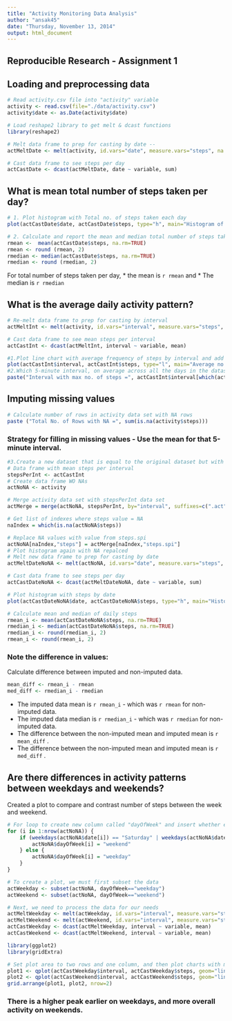 ```yaml
---
title: "Activity Monitoring Data Analysis"
author: "ansak45"
date: "Thursday, November 13, 2014"
output: html_document
---
```

## **Reproducible Research - Assignment 1** 

## Loading and preprocessing data


```r
# Read activity.csv file into "activity" variable
activity <- read.csv(file="./data/activity.csv")
activity$date <- as.Date(activity$date)

# Load reshape2 library to get melt & dcast functions
library(reshape2)

# Melt data frame to prep for casting by date -- 
actMeltDate <- melt(activity, id.vars="date", measure.vars="steps", na.rm=FALSE)

# Cast data frame to see steps per day
actCastDate <- dcast(actMeltDate, date ~ variable, sum)
```
## What is mean total number of steps taken per day?


```r
# 1. Plot histogram with Total no. of steps taken each day 
plot(actCastDate$date, actCastDate$steps, type="h", main="Histogram of Daily Steps", xlab="Date", ylab="Steps per Day", col="black", lwd=6)

# 2. Calculate and report the mean and median total number of steps taken per day
rmean <-  mean(actCastDate$steps, na.rm=TRUE)
rmean <- round (rmean, 2)
rmedian <- median(actCastDate$steps, na.rm=TRUE)
rmedian <- round (rmedian, 2)
```
For total number of steps taken per day, 
* the mean is `r rmean` and 
* The median is `r rmedian`

## What is the average daily activity pattern?


```r
# Re-melt data frame to prep for casting by interval
actMeltInt <- melt(activity, id.vars="interval", measure.vars="steps", na.rm=TRUE)

# Cast data frame to see mean steps per interval
actCastInt <- dcast(actMeltInt, interval ~ variable, mean)

#1.Plot line chart with average frequency of steps by interval and add line with mean
plot(actCastInt$interval, actCastInt$steps, type="l", main="Average no. of Steps Taken per day by Interval", xlab="Interval", ylab="Steps", col="red", lwd=2)
#2.Which 5-minute interval, on average across all the days in the dataset, contains the maximum number of steps?
paste("Interval with max no. of steps =", actCastInt$interval[which(actCastInt$steps == max(actCastInt$steps))])

```
## Imputing missing values

```r
# Calculate number of rows in activity data set with NA rows
paste ("Total No. of Rows with NA =", sum(is.na(activity$steps)))

```
### Strategy for filling in missing values - Use the mean for that 5-minute interval.

```r
#3.Create a new dataset that is equal to the original dataset but with the missing data filled in
# Data frame with mean steps per interval 
stepsPerInt <- actCastInt
# Create data frame WO NAs
actNoNA <- activity

# Merge activity data set with stepsPerInt data set
actMerge = merge(actNoNA, stepsPerInt, by="interval", suffixes=c(".act", ".spi"))

# Get list of indexes where steps value = NA
naIndex = which(is.na(actNoNA$steps))

# Replace NA values with value from steps.spi
actNoNA[naIndex,"steps"] = actMerge[naIndex,"steps.spi"]
# Plot histogram again with NA repalced
# Melt new data frame to prep for casting by date
actMeltDateNoNA <- melt(actNoNA, id.vars="date", measure.vars="steps", na.rm=FALSE)

# Cast data frame to see steps per day
actCastDateNoNA <- dcast(actMeltDateNoNA, date ~ variable, sum)

# Plot histogram with steps by date
plot(actCastDateNoNA$date, actCastDateNoNA$steps, type="h", main="Histogram of Daily Steps (after Imputing NA Values)", xlab="Date", ylab="Steps", col="blue", lwd=6)

# Calculate mean and median of daily steps
rmean_i <- mean(actCastDateNoNA$steps, na.rm=TRUE)
rmedian_i <- median(actCastDateNoNA$steps, na.rm=TRUE)
rmedian_i <- round(rmedian_i, 2)
rmean_i <- round(rmean_i, 2)
```
### Note the difference in values:

Calculate difference between imputed and non-imputed data.
```r
mean_diff <- rmean_i - rmean
med_diff <- rmedian_i - rmedian

```
* The imputed data mean is `r rmean_i` - which was `r rmean` for non-imputed data. 
* The imputed data median is `r rmedian_i` - which was `r rmedian` for non-imputed data.
* The difference between the non-imputed mean and imputed mean is `r mean_diff` .
* The difference between the non-imputed mean and imputed mean is `r med_diff` .



## Are there differences in activity patterns between weekdays and weekends?

Created a plot to compare and contrast number of steps between the week and weekend.

``` r
# For loop to create new column called "dayOfWeek" and insert whether each date corresponds to a weekday or weekend
for (i in 1:nrow(actNoNA)) {
    if (weekdays(actNoNA$date[i]) == "Saturday" | weekdays(actNoNA$date[i]) == "Sunday") {
        actNoNA$dayOfWeek[i] = "weekend"
    } else {
        actNoNA$dayOfWeek[i] = "weekday"
    }
}

# To create a plot, we must first subset the data
actWeekday <- subset(actNoNA, dayOfWeek=="weekday")
actWeekend <- subset(actNoNA, dayOfWeek=="weekend")

# Next, we need to process the data for our needs
actMeltWeekday <- melt(actWeekday, id.vars="interval", measure.vars="steps")
actMeltWeekend <- melt(actWeekend, id.vars="interval", measure.vars="steps")
actCastWeekday <- dcast(actMeltWeekday, interval ~ variable, mean)
actCastWeekend <- dcast(actMeltWeekend, interval ~ variable, mean)

library(ggplot2)
library(gridExtra)

# Set plot area to two rows and one column, and then plot charts with mean line in each
plot1 <- qplot(actCastWeekday$interval, actCastWeekday$steps, geom="line", data=actCastWeekday, type="bar", main="Steps by Interval - Weekday", xlab="Interval", ylab="Number of Steps")
plot2 <- qplot(actCastWeekend$interval, actCastWeekend$steps, geom="line", data=actCastWeekend, type="bar", main="Steps by Interval - Weekend", xlab="Interval", ylab="Number of Steps")
grid.arrange(plot1, plot2, nrow=2)

```
### There is a higher peak earlier on weekdays, and more overall activity on weekends.  



